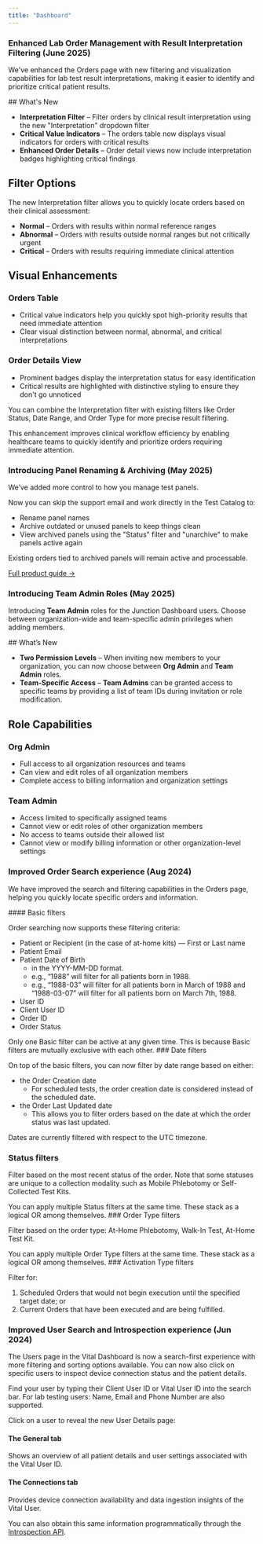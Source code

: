 ```yaml
---
title: "Dashboard"
---
```


### Enhanced Lab Order Management with Result Interpretation Filtering (June 2025)

We've enhanced the Orders page with new filtering and visualization capabilities for lab test result interpretations, making it easier to identify and prioritize critical patient results.

<Accordion title="Details" defaultOpen icon="filter" iconType="duotone">
  ## What's New

  - **Interpretation Filter** – Filter orders by clinical result interpretation using the new "Interpretation" dropdown filter
  - **Critical Value Indicators** – The orders table now displays visual indicators for orders with critical results
  - **Enhanced Order Details** – Order detail views now include interpretation badges highlighting critical findings

  ## Filter Options

  The new Interpretation filter allows you to quickly locate orders based on their clinical assessment:

  - **Normal** – Orders with results within normal reference ranges
  - **Abnormal** – Orders with results outside normal ranges but not critically urgent  
  - **Critical** – Orders with results requiring immediate clinical attention

  ## Visual Enhancements

  ### Orders Table
  - Critical value indicators help you quickly spot high-priority results that need immediate attention
  - Clear visual distinction between normal, abnormal, and critical interpretations

  ### Order Details View
  - Prominent badges display the interpretation status for easy identification
  - Critical results are highlighted with distinctive styling to ensure they don't go unnoticed

  <Info>
    You can combine the Interpretation filter with existing filters like Order Status, Date Range, and Order Type for more precise result filtering.
  </Info>

  This enhancement improves clinical workflow efficiency by enabling healthcare teams to quickly identify and prioritize orders requiring immediate attention.
</Accordion>

### Introducing Panel Renaming & Archiving (May 2025)

We’ve added more control to how you manage test panels.

<Accordion title="Details" icon="magnifying-glass" iconType="regular">
  Now you can skip the support email and work directly in the Test Catalog to:

  - Rename panel names
  - Archive outdated or unused panels to keep things clean
  - View archived panels using the "Status" filter and "unarchive" to make panels active again

  Existing orders tied to archived panels will remain active and processable.

  [Full product guide →](https://support.tryvital.com/articles/1278554980-managing-lab-panels)
</Accordion>

### Introducing Team Admin Roles (May 2025)

Introducing **Team Admin** roles for the Junction Dashboard users. Choose between organization-wide and team-specific admin privileges when adding members.

<Accordion title="Details" defaultOpen icon="magnifying-glass" iconType="duotone">
  ## What’s New

  - **Two Permission Levels** – When inviting new members to your organization, you can now choose between **Org Admin** and **Team Admin** roles.
  - **Team-Specific Access** – **Team Admins** can be granted access to specific teams by providing a list of team IDs during invitation or role modification.

  ## Role Capabilities

  ### Org Admin

  - Full access to all organization resources and teams
  - Can view and edit roles of all organization members
  - Complete access to billing information and organization settings

  ### Team Admin

  - Access limited to specifically assigned teams
  - Cannot view or edit roles of other organization members
  - No access to teams outside their allowed list
  - Cannot view or modify billing information or other organization-level settings
</Accordion>

### Improved Order Search experience (Aug 2024)

We have improved the search and filtering capabilities in the Orders page, helping you quickly locate specific orders and information.

<Accordion title="Details" defaultOpen icon="magnifying-glass" iconType="duotone">
  #### Basic filters

  Order searching now supports these filtering criteria:

  - Patient or Recipient (in the case of at-home kits) — First or Last name
  - Patient Email
  - Patient Date of Birth
    - in the YYYY-MM-DD format.
    - e.g., “1988” will filter for all patients born in 1988.
    - e.g., “1988-03” will filter for all patients born in March of 1988 and “1988-03-07” will filter for all patients born on March 7th, 1988.
  - User ID
  - Client User ID
  - Order ID
  - Order Status

  <Info>
    Only one Basic filter can be active at any given time. This is because Basic filters are
    mutually exclusive with each other.
  </Info>
  ### Date filters

  On top of the basic filters, you can now filter by date range based on either:

  - the Order Creation date
    - For scheduled tests, the order creation date is considered instead of the scheduled date.
  - the Order Last Updated date
    - This allows you to filter orders based on the date at which the order status was last updated.

  Dates are currently filtered with respect to the UTC timezone.

  ### Status filters

  Filter based on the most recent status of the order. Note that some statuses are unique to a collection modality such as Mobile Phlebotomy or Self-Collected Test Kits.

  <Info>
    You can apply multiple Status filters at the same time. These stack as a logical OR among themselves.
  </Info>
  ### Order Type filters

  Filter based on the order type: At-Home Phlebotomy, Walk-In Test, At-Home Test Kit.

  <Info>
    You can apply multiple Order Type filters at the same time. These stack as a logical OR among themselves.
  </Info>
  ### Activation Type filters

  Filter for:

  1. Scheduled Orders that would not begin execution until the specified target date; or
  2. Current Orders that have been executed and are being fulfilled.
</Accordion>

### Improved User Search and Introspection experience (Jun 2024)

The Users page in the Vital Dashboard is now a search-first experience with more filtering and sorting options
available. You can now also click on specific users to inspect device connection status and the patient details.

<Accordion title="Details" defaultOpen icon="magnifying-glass" iconType="duotone">
  Find your user by typing their Client User ID or Vital User ID into the search bar. For lab testing users: Name, Email and Phone Number are also supported.

  Click on a user to reveal the new User Details page:

  #### The General tab

  Shows an overview of all patient details and user settings associated with the Vital User ID.

  #### The Connections tab

  Provides device connection availability and data ingestion insights of the Vital User.

  You can also obtain this same information programmatically through the [Introspection API](/api-reference/introspection/user-resources).
</Accordion>